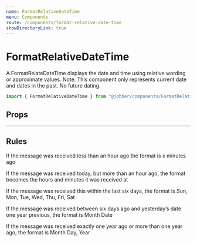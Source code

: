 ```yaml
---
name: FormatRelativeDateTime
menu: Components
route: /components/format-relative-date-time
showDirectoryLink: true
---
```



# FormatRelativeDateTime

<ComponentStatus stage="pre" responsive="yes" accessible="yes" />

A FormatRelateDateTime displays the date and time using relative wording or
approximate values. Note. This component only represents current date and dates
in the past. No future dating.

```ts
import { FormatRelativeDateTime } from "@jobber/components/FormatRelativeDateTime";
```

## Props

<Props of={FormatRelativeDateTime} />

---

## Rules

If the message was received less than an hour ago the format is x minutes ago

If the message was received today, but more than an hour ago, the format becomes
the hours and minutes it was received at

If the message was received this within the last six days, the format is Sun,
Mon, Tue, Wed, Thu, Fri, Sat

If the message was received between six days ago and yesterday’s date one year
previous, the format is Month Date

If the message was received exactly one year ago or more than one year ago, the
format is Month Day, Year

<Playground>
  <FormatRelativeDateTime date={new CivilDateTime(2020, 2, 26, 14, 29, 39)} />
</Playground>
